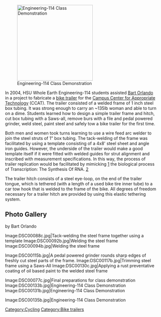 [[Image:DSC00135b.jpg|thumb|left|250px|Engineering-114 Class Demonstration]]

In 2004, HSU Whole Earth Engineering-114 students assisted [[Projects_with_Bart#BART_ORLANDO__bart6591.40yahoo.com|Bart Orlando]] in a project to fabricate a [[bike trailer]] for the [[Campus Center for Appropriate Technology]] (CCAT). The trailer consisted of a welded frame of 1 inch steel box tubing. It was strong enough to carry an ~135lb woman and able to turn on a dime. Students learned how to design a simple trailer frame and hitch, cut box tubing with a Saws-all, remove burs with a file and pedal powered grinder, weld steel, paint steel and safely tow a bike trailer for the first time.

Both men and women took turns learning to use a wire feed arc welder to join the steel struts of 1" box tubing. The tack-welding of the frame was facilitated by using a template consisting of a 4x8' steel sheet and angle iron guides. However, the underside of the trailer would make a good template itself if it were fitted with welded guides for strut alignment and inscribed with measurement specifications.  In this way, the process of trailer replication would be facilitated by mimicking [http://en.wikipedia.org/wiki/Biomimicry] the biological process of Transcription: The Synthesis Of RNA. [http://en.wikipedia.org/wiki/Transcription_%28genetics%29]

The trailer hitch consists of a steel eye-loop, on the end of the trailer tongue, which is tethered (with a length of a used bike tire inner tube) to a car tow hook that is welded to the frame of the bike. All degrees of freedom necessary for a trailer hitch are provided by using this elastic tethering system. 

== Photo Gallery == 

by Bart Orlando
<gallery>
Image:DSC00088c.jpg|Tack-welding the steel frame together using a template
Image:DSC00092b.jpg|Welding the steel frame  
Image:DSC00094b.jpg|Welding the steel frame 
</gallery>
<gallery>
Image:DSC00115b.jpg|A pedal powered grinder rounds sharp edges of freshly cut steel parts of the frame.
Image:DSC00117b.jpg|Trimming steel frame using a Saws-All
Image:DSC00130c.jpg|Applying a rust preventative coating of oil based paint to the welded steel frame
</gallery>
<gallery> 
Image:DSC00077c.jpg|Final preparations for class demonstration 
Image:DSC00133b.jpg|Engineering-114 Class Demonstration
Image:DSC00131b.jpg|Engineering-114 Class Demonstration
</gallery>
<gallery>
Image:DSC00135b.jpg|Engineering-114 Class Demonstration
</gallery>

[[Category:Cycling]]
[[Category:Bike trailers]]